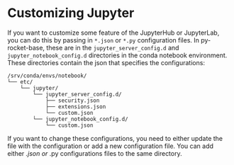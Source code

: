 # Customizing Jupyter

If you want to customize some feature of the JupyterHub or JupyterLab, you can do this by passing in `*.json` or `*.py` configuration files. 
In py-rocket-base, these are in the `jupyter_server_config.d` and `jupyter_notebook_config.d` directories in the conda notebook environment. These directories contain the json that specifies the configurations:

```
/srv/conda/envs/notebook/
└── etc/
    └── jupyter/
        └── jupyter_server_config.d/
            ├── security.json
            ├── extensions.json
            └── custom.json
        └── jupyter_notebook_config.d/
            └── custom.json
```

If you want to change these configurations, you need to either update the file with the configuration or add a new configuration file. You can add either *.json or *.py configurations files to the same directory.




